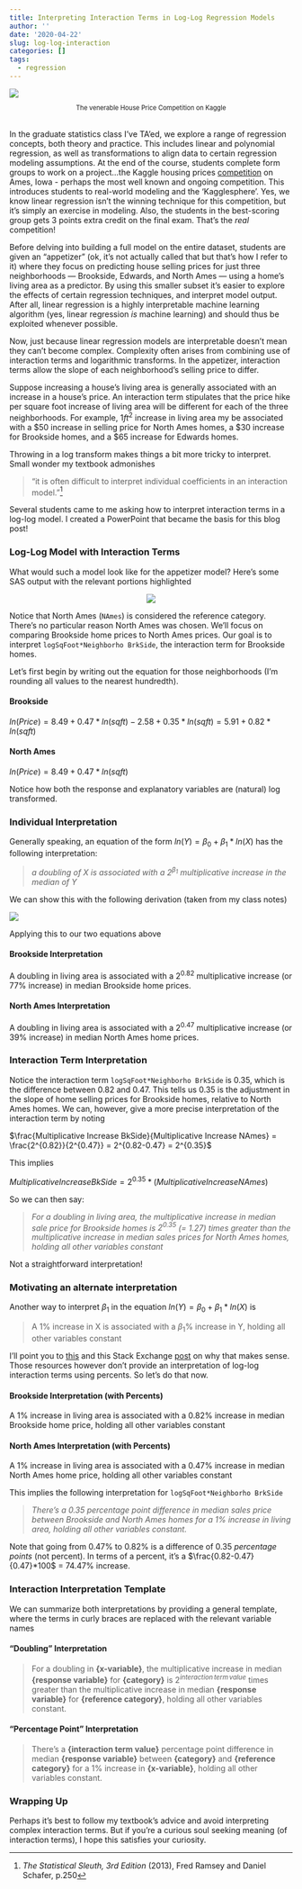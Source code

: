 ```yaml
---
title: Interpreting Interaction Terms in Log-Log Regression Models
author: ''
date: '2020-04-22'
slug: log-log-interaction
categories: []
tags:
  - regression
---
```


<style>
p.caption {
  font-size: 0.8em;
}
</style>

![](/post/2020-04-22-interpreting-interaction-terms-in-log-log-regression-models_files/ames.png)
<center>
<p class="caption">
The venerable House Price Competition on Kaggle
</p>

</center>
<br>
In the graduate statistics class I've TA'ed, we explore a range of regression concepts, both theory and practice.  This includes linear and polynomial regression, as well as transformations to align data to certain regression modeling assumptions. At the end of the course, students complete form groups to work on a project...the Kaggle housing prices [competition](https://www.kaggle.com/c/house-prices-advanced-regression-techniques) on Ames, Iowa - perhaps the most well known and ongoing competition.  This introduces students to real-world modeling and the 'Kagglesphere'.  Yes, we know linear regression isn't the winning technique for this competition, but it's simply an exercise in modeling.  Also, the students in the best-scoring group gets 3 points extra credit on the final exam.  That's the *real* competition!

Before delving into building a full model on the entire dataset, students are given an "appetizer" (ok, it's not actually called that but that's how I refer to it) where they focus on predicting house selling prices for just three neighborhoods &mdash; Brookside, Edwards, and North Ames &mdash; using a home's living area as a predictor.  By using this smaller subset it's easier to explore the effects of certain regression techniques, and interpret model output.  After all, linear regression is a highly interpretable machine learning algorithm (yes, linear regression *is* machine learning) and should thus be exploited whenever possible.

Now, just because linear regression models are interpretable doesn't mean they can't become complex. Complexity often arises from combining use of interaction terms and logarithmic transforms.  In the appetizer, interaction terms allow the slope of each neighborhood's selling price to differ.

Suppose increasing a house's living area is generally associated with an increase in a house's price. An interaction term stipulates that the price hike per square foot increase of living area will be different for each of the three neighborhoods.  For example, 1${ft^2}$ increase in living area my be associated with a \$50 increase in selling price for North Ames homes, a \$30 increase for Brookside homes, and a \$65 increase for Edwards homes. 

Throwing in a log transform makes things a bit more tricky to interpret.  Small wonder my textbook admonishes 

> "it is often difficult to interpret individual coefficients in an interaction model."^[*The Statistical Sleuth, 3rd Edition* (2013), Fred Ramsey and Daniel Schafer, p.250]

Several students came to me asking how to interpret interaction terms in a log-log model.  I created a PowerPoint that became the basis for this blog post!

### Log-Log Model with Interaction Terms

What would such a model look like for the appetizer model?  Here's some SAS output with the relevant portions highlighted 

<center>
![](/post/2020-04-22-interpreting-interaction-terms-in-log-log-regression-models_files/loglogmodel.png)
</center>

Notice that North Ames (```NAmes```) is considered the reference category.  There's no particular reason North Ames was chosen.  We'll focus on comparing Brookside home prices to North Ames prices.  Our goal is to interpret ```logSqFoot*Neighborho BrkSide```, the interaction term for Brookside homes.  

Let's first begin by writing out the equation for those neighborhoods (I'm rounding all values to the nearest hundredth).

#### Brookside 
$ln(Price) = 8.49+0.47*ln(sqft)-2.58+0.35*ln(sqft) = 5.91+0.82*ln(sqft)$

#### North Ames
$ln(Price) = 8.49+0.47*ln(sqft)$

Notice how both the response and explanatory variables are (natural) log transformed.  

### Individual Interpretation

Generally speaking, an equation of the form $ln(Y) = \beta_0 + \beta_1*ln(X)$ has the following interpretation:

> *a doubling of X is associated with a $2^{\beta_1}$ multiplicative increase in the median of Y*

We can show this with the following derivation (taken from my class notes)

![](/post/2020-04-22-interpreting-interaction-terms-in-log-log-regression-models_files/logdoub.png)

Applying this to our two equations above

#### Brookside Interpretation
A doubling in living area is associated with a $2^{0.82}$ multiplicative increase (or 77% increase) in median Brookside home prices.

#### North Ames Interpretation
A doubling in living area is associated with a $2^{0.47}$ multiplicative increase (or 39% increase) in median North Ames home prices.

### Interaction Term Interpretation

Notice the interaction term  ```logSqFoot*Neighborho BrkSide``` is 0.35, which is the difference between 0.82 and 0.47.  This tells us 0.35 is the adjustment in the slope of home selling prices for Brookside homes, relative to North Ames homes.   We can, however, give a more precise interpretation of the interaction term by noting

$\frac{Multiplicative Increase BkSide}{Multiplicative Increase NAmes} = \frac{2^{0.82}}{2^{0.47}} = 2^{0.82-0.47} = 2^{0.35}$

This implies 

$Multiplicative Increase BkSide = 2^{0.35}*(Multiplicative Increase NAmes)$

So we can then say:


> *For a doubling in living area, the multiplicative increase in median sale price for Brookside  homes is $2^{0.35}$ (= 1.27) times greater than the multiplicative increase in median sales prices for North Ames homes, holding all other variables constant*

Not a straightforward interpretation!

### Motivating an alternate interpretation

Another way to interpret $\beta_1$\ in the equation $ln(Y) = \beta_0 + \beta_1*ln(X)$ is 

> A 1% increase in X is associated with a $\beta_1$% increase in Y, holding all other variables constant

I'll point you to [this](https://kenbenoit.net/assets/courses/ME104/logmodels2.pdf) and this Stack Exchange [post](https://stats.stackexchange.com/questions/244199/why-is-it-that-natural-log-changes-are-percentage-changes-what-is-about-logs-th) on why that makes sense.  Those resources however don't provide an interpretation of log-log interaction terms using percents. So let's do that now.

#### Brookside Interpretation (with Percents)

A 1% increase in living area is associated with a 0.82% increase in median Brookside home price, holding all other variables constant

#### North Ames Interpretation (with Percents)

A 1% increase in living area is associated with a 0.47% increase in median North Ames home price, holding all other variables constant

This implies the following interpretation for ```logSqFoot*Neighborho BrkSide```

>*There’s a 0.35 percentage point difference in median sales price between Brookside and North Ames homes for a 1% increase in living area, holding all other variables constant.*

Note that going from 0.47% to 0.82% is a difference of 0.35 *percentage points* (not percent).  In terms of a percent, it’s a $\frac{0.82-0.47}{0.47}*100$ = 74.47% increase.

### Interaction Interpretation Template

We can summarize both interpretations by providing a general template, where the terms in curly braces are replaced with the relevant variable names

#### "Doubling" Interpretation

>For a doubling in **{x-variable}**, the multiplicative increase in median __{response variable}__ for __{category}__ is $2^{interaction\,term\,value}$ times greater than the multiplicative increase in median __{response variable}__ for __{reference category}__, holding all other variables constant.

#### "Percentage Point" Interpretation

>There’s a __\{interaction term value}__ percentage point difference in median __{response variable}__ between __{category}__ and __{reference category}__ for a 1% increase in __{x-variable}__, holding all other variables constant.


### Wrapping Up

Perhaps it's best to follow my textbook's advice and avoid interpreting complex interaction terms.  But if you're a curious soul seeking meaning (of interaction terms), I hope this satisfies your curiosity. 
